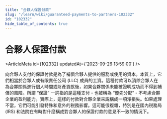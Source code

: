 ```yaml
---
title: "合夥人保證付款"
slug: "/learn/wiki/guaranteed-payments-to-partners-102332"
id: "102332"
hide_table_of_contents: true
---
```



# 合夥人保證付款

<ArticleMeta id={102332} updatedAt={'2023-09-26 13:59:00'} />
<div className='border-solid border-b border-t-0 my-4 border-[var(--ifm-color-gray-300)]' />

向合夥人支付的保證付款是為了補償合夥人提供的服務或使用的資本。本質上，它們相當於合夥人或有限責任公司 (LLC) 成員的工資。這種付款可以消除合夥人在為合夥關係進行個人時間或財產貢獻後，如果合夥關係未能被證明成功而不得到補償的風險。所謂 “保證” 一詞指的是這種支付 - 也被稱為 “優先分配” - 不考慮合夥企業的盈利能力。實際上，這樣的付款對合夥企業來説構成一項淨損失。如果處理不當，它們可能引發特殊和意外的税務影響。這可能很複雜，特別是在國內税務局 (IRS) 和法院在有時對什麼構成對合夥人的保證付款的意見不一致的情況下。
